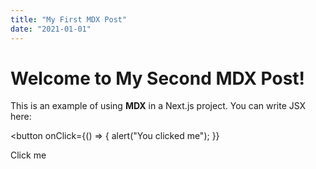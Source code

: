```yaml
---
title: "My First MDX Post"
date: "2021-01-01"
---
```


# Welcome to My Second MDX Post!

This is an example of using **MDX** in a Next.js project. You can write JSX here:

<button
  onClick={() => {
    alert("You clicked me");
  }}
>
  Click me
</button>
